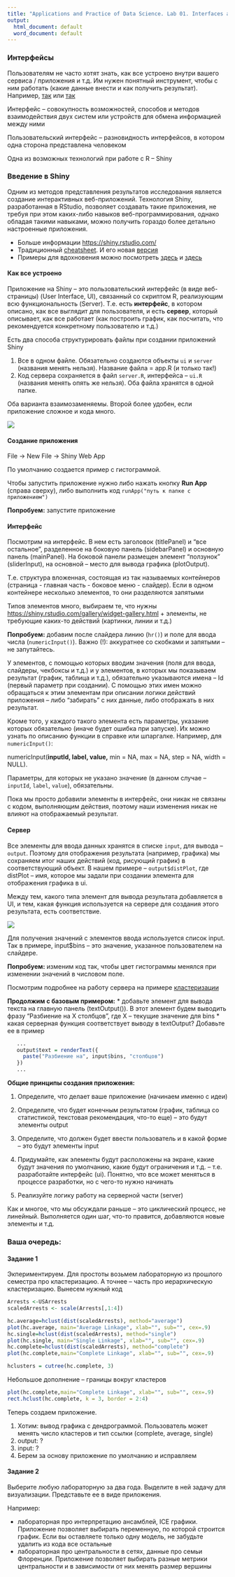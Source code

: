 ```yaml
---
title: "Applications and Practice of Data Science. Lab 01. Interfaces and Shiny"
output:
  html_document: default
  word_document: default
---
```


### Интерфейсы

Пользователям не часто хотят знать, как все устроено внутри вашего сервиса / приложения и т.д. Им нужен понятный инструмент, чтобы с ним работать (какие данные внести и как получить результат). Например, [так](https://shiny.rstudio.com/gallery/google-charts.html) или [так](https://mbienz.shinyapps.io/tourism_dashboard_prod/)

Интерфейс – совокупность возможностей, способов и методов взаимодействия двух систем или  устройств для обмена информацией между ними

Пользовательский интерфейс – разновидность интерфейсов, в котором одна сторона представлена человеком

Одна из возможных технологий при работе с R -- Shiny

### Введение в Shiny

Одним из методов представления результатов исследования является создание интерактивных веб-приложений. Технология Shiny, разработанная в RStudio, позволяет создавать такие приложения, не требуя при этом каких-либо навыков веб-программирования, однако обладая такими навыками, можно получить гораздо более детально настроенные приложения. 

* Больше информации <https://shiny.rstudio.com/>
* Традиционный [cheatsheet](https://www.rstudio.com/wp-content/uploads/2016/01/shiny-cheatsheet.pdf). И его новая [версия](https://github.com/rstudio/cheatsheets/raw/master/shiny.pdf)
* Примеры для вдохновения  можно посмотреть [здесь](https://shiny.rstudio.com/gallery/) и [здесь](https://www.rstudio.com/products/shiny/shiny-user-showcase/)

#### Как все устроено

Приложение на Shiny -- это пользовательский интерфейс (в виде веб-страницы) (User Interface, UI), связанный со скриптом R, реализующим всю функциональность (Server). Т.е. есть **интерфейс**, в котором описано, как все выглядит для пользователя, и есть **сервер**, который описывает, как все работает (как построить график, как посчитать, что рекомендуется конкретному пользователю и т.д.)

Есть два способа структурировать файлы при создании приложений Shiny

1) Все в одном файле. Обязательно создаются объекты `ui` и `server` (названия менять нельзя). Название файла = app.R (и только так!)
2) Код сервера сохраняется в файл `server.R`, интерфейса -- `ui.R` (названия менять опять же нельзя). Оба файла хранятся в одной папке.

Оба варианта взаимозаменяемы. Второй более удобен, если приложение сложное и кода много.

![](https://pp.vk.me/c836430/v836430093/1c61f/wmlJ5E117h8.jpg)

#### Создание приложения

File -> New File -> Shiny Web App

По умолчанию создается пример с гистограммой. 

Чтобы запустить приложение нужно либо нажать кнопку **Run App** (справа сверху), либо выполнить код `runApp("путь к папке с приложением")`

**Попробуем:** запустите приложение

#### Интерфейс

Посмотрим на интерфейс. В нем есть заголовок (titlePanel) и "все остальное", разделенное на боковую панель (sidebarPanel) и основную панель (mainPanel). На боковой панели размещен элемент "ползунок" (sliderInput), на основной -- место для вывода графика (plotOutput).

Т.е. структура вложенная, состоящая из так называемых контейнеров (страница - главная часть - боковое меню - слайдер). Если в одном контейнере несколько элементов, то они разделяются запятыми

Типов элементов много, выбираем те, что нужны <https://shiny.rstudio.com/gallery/widget-gallery.html> + элементы, не требующие каких-то действий (картинки, линии и т.д.)

**Попробуем:** добавим после слайдера линию  (`hr()`) и поле для ввода числа (`numericInput()`). Важно (!): аккуратнее со скобками и запятыми -- не запутайтесь.

У элементов, с помощью которых вводим значения (поля для ввода, слайдеры, чекбоксы и т.д.) и у элементов, в которых мы показываем результат (график, таблица и т.д.), обязательно указываются имена -- Id (первый параметр при создании). С помощью этих имен можно обращаться к этим элементам при описании логики действий приложения -- либо "забирать" с них данные, либо отображать в них результат.

Кроме того, у каждого такого элемента есть параметры, указание которых обязательно (иначе будет ошибка при запуске). Их можно узнать по описанию функции в справке или шпаргалке. Например, для `numericInput()`:  

numericInput(**inputId, label, value,** min = NA, max = NA, step = NA, width = NULL).

Параметры, для которых не указано значение (в данном случае -- `inputId`, `label`, `value`), обязательны.

Пока мы просто добавили элементы в интерфейс, они никак не связаны с кодом, выполняющим действия, поэтому наши изменения никак не влияют на отображаемый результат.

#### Сервер

Все элементы для ввода данных хранятся в списке `input`, для вывода -- `output`. Поэтому для отображения результата (например, графика) мы сохраняем итог наших действий (код, рисующий график) в соответствующий объект. В нашем примере -- `output$distPlot`, где distPlot -- имя, которое мы задали при создании элемента для отображения графика в ui.

Между тем, какого типа элемент для вывода результата добавляется в UI, и тем, какая функция используется на сервере для создания этого результата, есть соответствие.

![](https://pp.vk.me/c836430/v836430093/1c63d/tvpp6uUS4yU.jpg)

Для получения значений с элементов ввода используется список input. Так в примере, input$bins -- это значение, указанное пользователем на слайдере.

**Попробуем:** изменим код так, чтобы цвет гистограммы менялся при изменении значений в числовом поле.

Посмотрим подробнее на работу сервера на примере [кластеризации](http://shiny.rstudio.com/gallery/kmeans-example.html)

**Продолжим с базовым примером:** 
 * добавьте элемент для вывода текста на главную панель (textOutput()). В этот элемент будем выводить фразу "Разбиение на Х столбцов", где Х -- текущие значение для bins
 * какая серверная функция соответствует выводу в textOutput? Добавьте ее в пример 

```r
   ...
   output$text = renderText({
     paste("Разбиение на", input$bins, "столбцов") 
   })
   ...
```


**Общие принципы создания приложения:**

1) Определите, что делает ваше приложение (начинаем именно с идеи)

2) Определите, что будет конечным результатом (график, таблица со статистикой, текстовая рекомендация, что-то еще) -- это будут элементы output

3) Определите, что должен будет ввести пользователь и в какой форме -- это будут элементы input

4) Придумайте, как элементы будут расположены на экране, какие будут значения по умолчанию, какие будут ограничения и т.д. -- т.е. разработайте интерфейс (ui). Понятно, что все может меняться в процессе разработки, но с чего-то нужно начинать

5) Реализуйте логику работу на серверной части (server)

Как и многое, что мы обсуждали раньше -- это циклический процесс, не линейный. Выполняется один шаг, что-то правится, добавляются новые элементы и т.д.

### Ваша очередь:

#### Задание 1

Экпериментируем. Для простоты возьмем лабораторную из прошлого семестра про кластеризацию. А точнее -- часть про иерархическую кластеризацию. Вынесем нужный код

```r
Arrests <-USArrests
scaledArrests <- scale(Arrests[,1:4])

hc.average=hclust(dist(scaledArrests), method="average")
plot(hc.average, main="Average Linkage", xlab="", sub="", cex=.9)
hc.single=hclust(dist(scaledArrests), method="single")
plot(hc.single, main="Single Linkage", xlab="", sub="", cex=.9)
hc.complete=hclust(dist(scaledArrests), method="complete")
plot(hc.complete,main="Complete Linkage", xlab="", sub="", cex=.9)

hclusters = cutree(hc.complete, 3)
```

Небольшое дополнение -- границы вокруг кластеров
```r
plot(hc.complete,main="Complete Linkage", xlab="", sub="", cex=.9)
rect.hclust(hc.complete, k = 3, border = 2:4)
```

Теперь создаем приложение.

1) Хотим: вывод графика с дендрограммой. Пользователь может менять число кластеров и тип ссылки (complete, average, single)
2) output: ?
3) input: ?
4) Берем за основу приложение по умолчанию и исправляем

#### Задание 2

Выберите любую лабораторную за два года. Выделите в ней задачу для визуализации. Представьте ее в виде приложения.

Например:

* лабораторная про интерпретацию ансамблей, ICE графики. Приложение позволяет выбирать переменную, по которой строится график. Если вы оставляете только одну модель, не забудьте удалить из кода все остальные
* лабораторная про центральности в сетях, данные про семьи Флоренции. Приложение позволяет выбирать разные метрики центральности и в зависимости от них менять размер вершины
